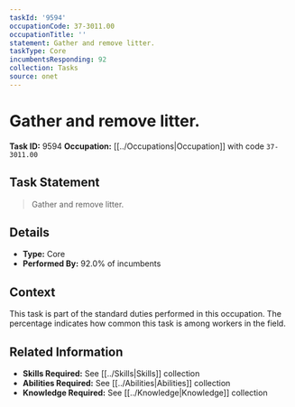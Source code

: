 ```yaml
---
taskId: '9594'
occupationCode: 37-3011.00
occupationTitle: ''
statement: Gather and remove litter.
taskType: Core
incumbentsResponding: 92
collection: Tasks
source: onet
---
```

# Gather and remove litter.

**Task ID:** 9594
**Occupation:** [[../Occupations|Occupation]] with code `37-3011.00`

## Task Statement

> Gather and remove litter.

## Details

- **Type:** Core
- **Performed By:** 92.0% of incumbents

## Context

This task is part of the standard duties performed in this occupation. The percentage indicates how common this task is among workers in the field.

## Related Information

- **Skills Required:** See [[../Skills|Skills]] collection
- **Abilities Required:** See [[../Abilities|Abilities]] collection
- **Knowledge Required:** See [[../Knowledge|Knowledge]] collection
